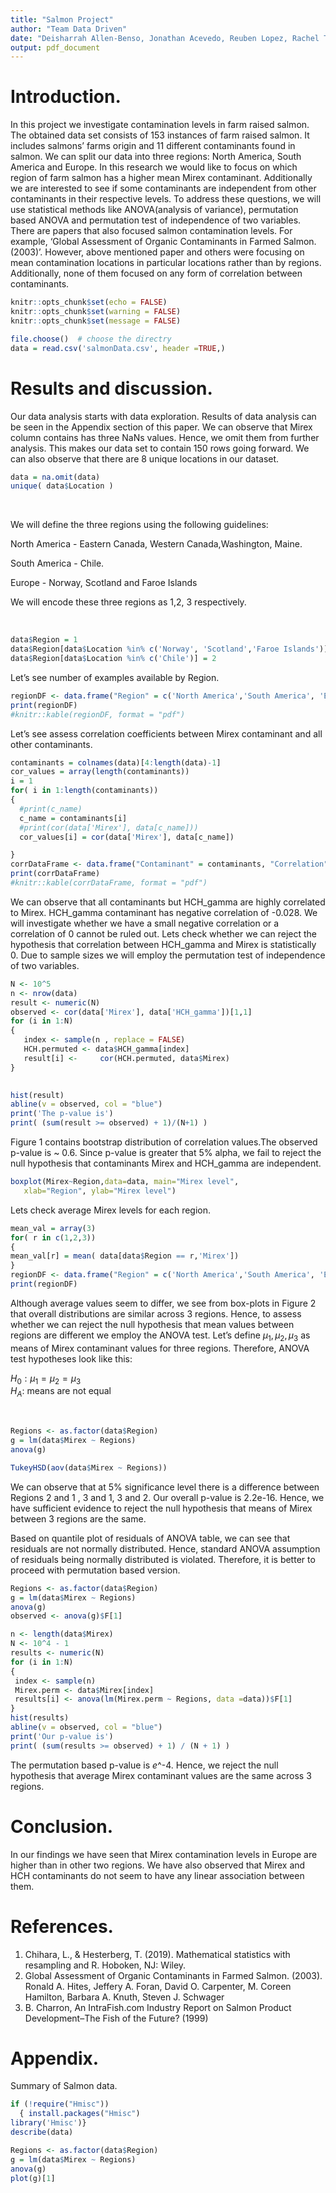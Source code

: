 ---
title: "Salmon Project"
author: "Team Data Driven"
date: "Deisharrah Allen-Benso, Jonathan Acevedo, Reuben Lopez, Rachel Tekchandani"
output: pdf_document
---


# Introduction.
In this project we investigate contamination levels in farm raised salmon. The obtained data set consists of 153 instances of farm raised salmon. It includes salmons' farms origin and 11 different contaminants found in salmon. We can split our data into three regions: North America, South America and Europe. In this research we would like to focus on which region of farm salmon has a higher mean Mirex contaminant. Additionally we are interested to see if some contaminants are independent from other contaminants in their respective levels. To address these questions, we will use statistical methods like ANOVA(analysis of variance), permutation based ANOVA and permutation test of independence of two variables. 
There are papers that also focused salmon contamination levels. For example, 'Global Assessment of Organic Contaminants in Farmed Salmon. (2003)'. However, above mentioned paper and others were focusing on mean contamination locations in particular locations rather than by regions. Additionally, none of them focused on any form of correlation between contaminants. 




```{r setup, include=FALSE}
knitr::opts_chunk$set(echo = FALSE)
knitr::opts_chunk$set(warning = FALSE)
knitr::opts_chunk$set(message = FALSE)

```



```{r readFile, include=FALSE}
file.choose()  # choose the directry
data = read.csv('salmonData.csv', header =TRUE,)
```



# Results and discussion.
Our data analysis starts with data exploration. Results of data analysis can be seen in the Appendix section of this paper. We can observe that Mirex column contains has three NaNs values. Hence, we omit them from further analysis. This makes our data set to contain 150 rows going forward. 
We can also observe that there are 8 unique locations in our dataset.



```{r}
data = na.omit(data)
unique( data$Location )
```

$~$

We will define the three regions using the following guidelines:


North America - Eastern Canada,  Western Canada,Washington, Maine.


South America - Chile.


Europe - Norway, Scotland and Faroe Islands


We will encode these three regions as 1,2, 3 respectively.

$~$

```{r}
data$Region = 1
data$Region[data$Location %in% c('Norway', 'Scotland','Faroe Islands')] = 3
data$Region[data$Location %in% c('Chile')] = 2

```



Let's see number of examples available by Region.

```{r}

regionDF <- data.frame("Region" = c('North America','South America', 'Europe'), "Instances" = c(57, 30, 63))
print(regionDF)
#knitr::kable(regionDF, format = "pdf")
```


Let's see assess correlation coefficients between Mirex contaminant and all other contaminants.

```{r}
contaminants = colnames(data)[4:length(data)-1]
cor_values = array(length(contaminants))
i = 1
for( i in 1:length(contaminants))
{
  #print(c_name)
  c_name = contaminants[i]
  #print(cor(data['Mirex'], data[c_name]))
  cor_values[i] = cor(data['Mirex'], data[c_name])

}
corrDataFrame <- data.frame("Contaminant" = contaminants, "Correlation" = cor_values)
print(corrDataFrame)
#knitr::kable(corrDataFrame, format = "pdf")

```


We can observe that all contaminants but HCH_gamma are highly correlated to Mirex. HCH_gamma contaminant has negative correlation of -0.028. We will investigate whether we have a small negative correlation or a correlation of 0 cannot be ruled out. Lets check whether we can reject the hypothesis that correlation between HCH_gamma and Mirex is statistically 0. Due to sample sizes we will employ the permutation test of independence of two variables. 




```{r, echo=FALSE, out.width="50%", out.height="50%", fig.cap="Bootstrap correlation distribution.", fig.align='center'}
N <- 10^5
n <- nrow(data) 
result <- numeric(N)
observed <- cor(data['Mirex'], data['HCH_gamma'])[1,1]
for (i in 1:N)
{
   index <- sample(n , replace = FALSE)
   HCH.permuted <- data$HCH_gamma[index]
   result[i] <-     cor(HCH.permuted, data$Mirex)
}

 
hist(result)
abline(v = observed, col = "blue")  
print('The p-value is')
print( (sum(result >= observed) + 1)/(N+1) )

```

Figure 1 contains bootstrap distribution of correlation values.The observed p-value is ~ 0.6. Since p-value is greater that 5% alpha, we fail to reject the null hypothesis that contaminants Mirex and HCH_gamma are independent.  



```{r, out.width="50%", out.height="50%", fig.cap="Box-plots of Mirex level per region", fig.align='center'}
boxplot(Mirex~Region,data=data, main="Mirex level",
   xlab="Region", ylab="Mirex level")
```


Lets check average Mirex levels for each region.  

```{r}
mean_val = array(3)
for( r in c(1,2,3))
{
mean_val[r] = mean( data[data$Region == r,'Mirex'])
}
regionDF <- data.frame("Region" = c('North America','South America', 'Europe'), "Mean" = mean_val)
print(regionDF)

```

Although average values seem to differ, we see from box-plots in Figure 2 that overall distributions are similar across 3 regions. Hence, to assess whether we can reject the null hypothesis that mean values between regions are different we employ the ANOVA test.   Let's define $\mu_1 , \mu_2 , \mu_3$ as means of Mirex contaminant values for three regions. Therefore, ANOVA test hypotheses look like this:  


$H_0:\mu_1 = \mu_2 = \mu_3$  
$H_A:$ means are not equal  

$~$

```{r}
Regions <- as.factor(data$Region)
g = lm(data$Mirex ~ Regions)
anova(g)

```


```{r}
TukeyHSD(aov(data$Mirex ~ Regions))

```

We can observe that at 5% significance level there is a difference between Regions 2 and 1 , 3 and 1, 3 and 2.
Our overall p-value is 2.2e-16. Hence, we have sufficient evidence to reject the null hypothesis that means of Mirex between 3 regions are the same.

Based on quantile plot of residuals of ANOVA table, we can see that residuals are not normally distributed. Hence, standard ANOVA assumption of residuals being normally distributed is violated. Therefore, it is better to proceed with permutation based version.


```{r, echo=FALSE, out.width="50%",out.height="50%",fig.cap="Bootstrap correlation distribution.", fig.align='center'}
Regions <- as.factor(data$Region)
g = lm(data$Mirex ~ Regions)
anova(g)
observed <- anova(g)$F[1]

n <- length(data$Mirex)
N <- 10^4 - 1
results <- numeric(N)
for (i in 1:N)
{
 index <- sample(n)
 Mirex.perm <- data$Mirex[index]
 results[i] <- anova(lm(Mirex.perm ~ Regions, data =data))$F[1]
}
hist(results)
abline(v = observed, col = "blue")  
print('Our p-value is')
print( (sum(results >= observed) + 1) / (N + 1) )

```

The permutation based p-value is $e$^-4. Hence, we reject the null hypothesis that average Mirex contaminant values are the same across 3 regions.


# Conclusion.
In our findings we have seen that Mirex contamination levels in Europe are higher than in other two regions. We have also observed that Mirex and HCH contaminants do not seem to have any linear association between them.






# References.

1. Chihara, L., & Hesterberg, T. (2019). Mathematical statistics with resampling and R. Hoboken, NJ: Wiley.
2. Global Assessment of Organic Contaminants in Farmed Salmon. (2003). Ronald A. Hites, Jeffery A. Foran, David O. Carpenter,
   M. Coreen Hamilton, Barbara A. Knuth, Steven J. Schwager
3. B. Charron, An IntraFish.com Industry Report on Salmon Product Development–The Fish of the Future? (1999) 
   
   
\newpage
# Appendix.
Summary of Salmon data.

```{r}
if (!require("Hmisc"))
  { install.packages("Hmisc") 
library('Hmisc')}
describe(data)

```

```{r}
Regions <- as.factor(data$Region)
g = lm(data$Mirex ~ Regions)
anova(g)
plot(g)[1]

```











